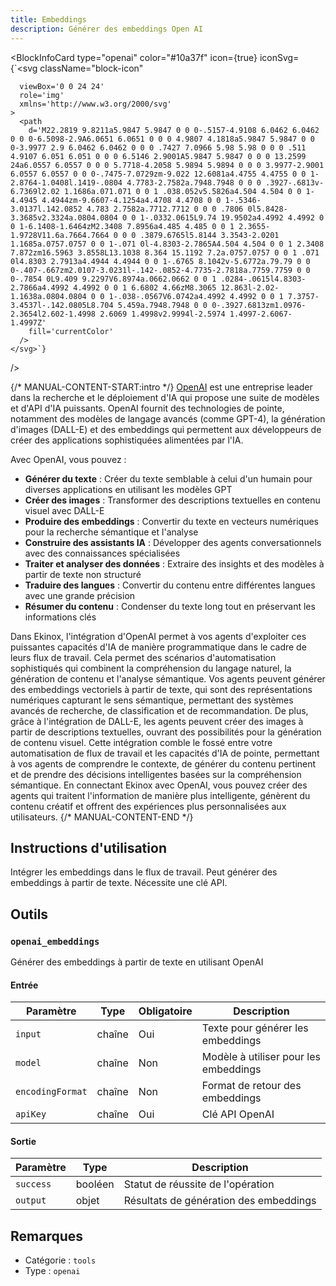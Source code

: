 ```yaml
---
title: Embeddings
description: Générer des embeddings Open AI
---
```



<BlockInfoCard 
  type="openai"
  color="#10a37f"
  icon={true}
  iconSvg={`<svg className="block-icon"
      
      
      
      viewBox='0 0 24 24'
      role='img'
      xmlns='http://www.w3.org/2000/svg'
    >
      <path
        d='M22.2819 9.8211a5.9847 5.9847 0 0 0-.5157-4.9108 6.0462 6.0462 0 0 0-6.5098-2.9A6.0651 6.0651 0 0 0 4.9807 4.1818a5.9847 5.9847 0 0 0-3.9977 2.9 6.0462 6.0462 0 0 0 .7427 7.0966 5.98 5.98 0 0 0 .511 4.9107 6.051 6.051 0 0 0 6.5146 2.9001A5.9847 5.9847 0 0 0 13.2599 24a6.0557 6.0557 0 0 0 5.7718-4.2058 5.9894 5.9894 0 0 0 3.9977-2.9001 6.0557 6.0557 0 0 0-.7475-7.0729zm-9.022 12.6081a4.4755 4.4755 0 0 1-2.8764-1.0408l.1419-.0804 4.7783-2.7582a.7948.7948 0 0 0 .3927-.6813v-6.7369l2.02 1.1686a.071.071 0 0 1 .038.052v5.5826a4.504 4.504 0 0 1-4.4945 4.4944zm-9.6607-4.1254a4.4708 4.4708 0 0 1-.5346-3.0137l.142.0852 4.783 2.7582a.7712.7712 0 0 0 .7806 0l5.8428-3.3685v2.3324a.0804.0804 0 0 1-.0332.0615L9.74 19.9502a4.4992 4.4992 0 0 1-6.1408-1.6464zM2.3408 7.8956a4.485 4.485 0 0 1 2.3655-1.9728V11.6a.7664.7664 0 0 0 .3879.6765l5.8144 3.3543-2.0201 1.1685a.0757.0757 0 0 1-.071 0l-4.8303-2.7865A4.504 4.504 0 0 1 2.3408 7.872zm16.5963 3.8558L13.1038 8.364 15.1192 7.2a.0757.0757 0 0 1 .071 0l4.8303 2.7913a4.4944 4.4944 0 0 1-.6765 8.1042v-5.6772a.79.79 0 0 0-.407-.667zm2.0107-3.0231l-.142-.0852-4.7735-2.7818a.7759.7759 0 0 0-.7854 0L9.409 9.2297V6.8974a.0662.0662 0 0 1 .0284-.0615l4.8303-2.7866a4.4992 4.4992 0 0 1 6.6802 4.66zM8.3065 12.863l-2.02-1.1638a.0804.0804 0 0 1-.038-.0567V6.0742a4.4992 4.4992 0 0 1 7.3757-3.4537l-.142.0805L8.704 5.459a.7948.7948 0 0 0-.3927.6813zm1.0976-2.3654l2.602-1.4998 2.6069 1.4998v2.9994l-2.5974 1.4997-2.6067-1.4997Z'
        fill='currentColor'
      />
    </svg>`}
/>

{/* MANUAL-CONTENT-START:intro */}
[OpenAI](https://www.openai.com) est une entreprise leader dans la recherche et le déploiement d'IA qui propose une suite de modèles et d'API d'IA puissants. OpenAI fournit des technologies de pointe, notamment des modèles de langage avancés (comme GPT-4), la génération d'images (DALL-E) et des embeddings qui permettent aux développeurs de créer des applications sophistiquées alimentées par l'IA.

Avec OpenAI, vous pouvez :

- **Générer du texte** : Créer du texte semblable à celui d'un humain pour diverses applications en utilisant les modèles GPT
- **Créer des images** : Transformer des descriptions textuelles en contenu visuel avec DALL-E
- **Produire des embeddings** : Convertir du texte en vecteurs numériques pour la recherche sémantique et l'analyse
- **Construire des assistants IA** : Développer des agents conversationnels avec des connaissances spécialisées
- **Traiter et analyser des données** : Extraire des insights et des modèles à partir de texte non structuré
- **Traduire des langues** : Convertir du contenu entre différentes langues avec une grande précision
- **Résumer du contenu** : Condenser du texte long tout en préservant les informations clés

Dans Ekinox, l'intégration d'OpenAI permet à vos agents d'exploiter ces puissantes capacités d'IA de manière programmatique dans le cadre de leurs flux de travail. Cela permet des scénarios d'automatisation sophistiqués qui combinent la compréhension du langage naturel, la génération de contenu et l'analyse sémantique. Vos agents peuvent générer des embeddings vectoriels à partir de texte, qui sont des représentations numériques capturant le sens sémantique, permettant des systèmes avancés de recherche, de classification et de recommandation. De plus, grâce à l'intégration de DALL-E, les agents peuvent créer des images à partir de descriptions textuelles, ouvrant des possibilités pour la génération de contenu visuel. Cette intégration comble le fossé entre votre automatisation de flux de travail et les capacités d'IA de pointe, permettant à vos agents de comprendre le contexte, de générer du contenu pertinent et de prendre des décisions intelligentes basées sur la compréhension sémantique. En connectant Ekinox avec OpenAI, vous pouvez créer des agents qui traitent l'information de manière plus intelligente, génèrent du contenu créatif et offrent des expériences plus personnalisées aux utilisateurs.
{/* MANUAL-CONTENT-END */}

## Instructions d'utilisation

Intégrer les embeddings dans le flux de travail. Peut générer des embeddings à partir de texte. Nécessite une clé API.

## Outils

### `openai_embeddings`

Générer des embeddings à partir de texte en utilisant OpenAI

#### Entrée

| Paramètre | Type | Obligatoire | Description |
| --------- | ---- | ----------- | ----------- |
| `input` | chaîne | Oui | Texte pour générer les embeddings |
| `model` | chaîne | Non | Modèle à utiliser pour les embeddings |
| `encodingFormat` | chaîne | Non | Format de retour des embeddings |
| `apiKey` | chaîne | Oui | Clé API OpenAI |

#### Sortie

| Paramètre | Type | Description |
| --------- | ---- | ----------- |
| `success` | booléen | Statut de réussite de l'opération |
| `output` | objet | Résultats de génération des embeddings |

## Remarques

- Catégorie : `tools`
- Type : `openai`
